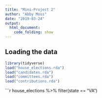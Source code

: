 ```yaml
---
title: "Mini-Project 2"
author: "Abby Moss"
date: "2019-03-24"
output: 
  html_document:
    code_folding: show
---
```



## Loading the data

```r
library(tidyverse)
load("house_elections.rda")
load("candidates.rda")
load("committees.rda")
load("contributions.rda")

```

```r
house_elections %>%
  filter(state == "VA")